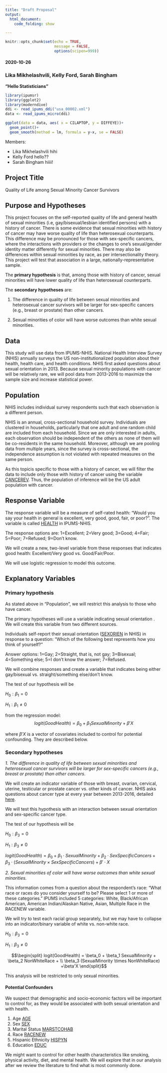 ```yaml
---
title: "Draft Proposal"
output:
  html_document:
    code_folding: show

---
```


```r
knitr::opts_chunk$set(echo = TRUE,
                      message = FALSE,
                      options(scipen=999))
```


#### 2020-10-26
### Lika Mikhelashvili, Kelly Ford, Sarah Bingham
**“Hello Statisticians”**

```r
library(ipumsr)
library(ggplot2)
library(moderndive)
ddi <- read_ipums_ddi("usa_00002.xml")
data <- read_ipums_micro(ddi)
```

```r
ggplot(data = data, aes( x = CILAPTOP, y = DIFFEYE))+
  geom_point()+
  geom_smooth(method = lm, formula = y~x, se = FALSE)
```

Members:

* Lika Mikhelashvili hihi  
* Kelly Ford  hello??
* Sarah Bingham hiiii!  

## Project Title 
Quality of Life among Sexual Minority Cancer Survivors

## Purpose and Hypotheses  
This project focuses on the self-reported quality of life and general health of sexual minorities (i.e, gay/bisexual/lesbian identified persons) with a history of cancer. There is some evidence that sexual minorities with history of cancer may have worse quality of life than heterosexual counterparts. This difference may be pronounced for those with sex-specific cancers, where the interactions with providers or the changes to one’s sexual/gender identity matter differently for sexual minorities. There may also be differences within sexual minorities by race, as per intersectionality theory. This project will test that association in a large, nationally-representative sample.

The **primary hypothesis** is that, among those with history of cancer, sexual minorities will have lower quality of life than heterosexual counterparts.

The **secondary hypotheses** are:

1. The difference in quality of life between sexual minorities and heterosexual cancer survivors will be larger for sex-specific cancers (e.g., breast or prostate) than other cancers.

2. Sexual minorities of color will have worse outcomes than white sexual minorities.

## Data  
This study will use data from IPUMS-NHIS. National Health Interview Survey (NHIS) annually surveys the US non-institutionalized population about their health, health care, and health conditions. NHIS first asked questions about sexual orientation in 2013. Because sexual minority populations with cancer will be relatively rare, we will pool data from 2013-2016 to maximize the sample size and increase statistical power.

## Population  
NHIS includes individual survey respondents such that each observation is a different person.

NHIS is an annual, cross-sectional household survey. Individuals are clustered in households, particularly that one adult and one random child are included from each household. Since we are only interested in adults, each observation should be independent of the others as none of them will be co-residents in the same household. Moreover, although we are pooling data from multiple years, since the survey is cross-sectional, the independence assumption is not violated with repeated measures on the same person.

As this topicis specific to those with a history of cancer, we will filter the data to include only those with history of cancer using the variable [CANCEREV](https://nhis.ipums.org/nhis-action/variables/CANCEREV#codes_section). Thus, the population of inference will be the US adult population with cancer.

## Response Variable  
The response variable will be a measure of self-rated health: “Would you say your health in general is excellent, very good, good, fair, or poor?”. The variable is called [HEALTH](https://nhis.ipums.org/nhis-action/variables/HEALTH#codes_section) in IPUMS-NHIS.

The response options are: 1=Excellent; 2=Very good; 3=Good; 4=Fair; 5=Poor; 7=Refused; 9=Don’t know.

We will create a new, two-level variable from these responses that indicates good health: Excellent/Very good vs. Good/Fair/Poor.

We will use logistic regression to model this outcome.

## Explanatory Variables  
### Primary hypothesis  
As stated above in “Population”, we will restrict this analysis to those who have cancer.

The primary hypotheses will use a variable indicating sexual orientation . We will create this variable from two different sources.

Individuals self-report their sexual orientation ([SEXORIEN](https://nhis.ipums.org/nhis-action/variables/HEALTH#codes_section) in NHIS) in response to a question: “Which of the following best represents how you think of yourself?”

Answer options: 1=Gay; 2=Straight, that is, not gay; 3=Bisexual; 4=Something else; 5=I don’t know the answer; 7=Refused.

We will combine responses and create a variable that indicates being either gay/bisexual vs. straight/something else/don’t know.

The test of our hypothesis will be

$H_0: \beta_1 = 0$

$H_1: \beta_1 ≠ 0$

from the regression model:  
$$logit(GoodHealth) = \beta_0 + \beta_1 SexualMinority  +\beta'X$$

where $\beta'X$ is a vector of covariates included to control for potential confounding. They are described below.

### Secondary hypotheses  
*1. The difference in quality of life between sexual minorities and heterosexual cancer survivors will be larger for sex-specific cancers (e.g., breast or prostate) than other cancers.*

We will create an indicator variable of those with breast, ovarian, cervical, uterine, testicular or prostate cancer vs. other kinds of cancer. NHIS asks questions about cancer type at every year between 2013-2016, detailed [here](https://nhis.ipums.org/nhis-action/variables/group?id=conditions_cancer).

We will test this hypothesis with an interaction between sexual orientation and sex-specific cancer type.

The test of our hypothesis will be

$H_0: \beta_3 = 0$

$H_1: \beta_3 ≠ 0$

$logit(GoodHealth)=\beta_0+\beta_1 \cdot SexualMinority+ \beta_2 \cdot SexSpecificCancers+\beta_3 \cdot (SexualMinority×SexSpecificCancers)+\beta′ \cdot X$

*2. Sexual minorities of color will have worse outcomes than white sexual minorities.*

This information comes from a question about the respondent’s race: “What race or races do you consider yourself to be? Please select 1 or more of these categories.” IPUMS included 5 categories: White, Black/African American, American Indian/Alaskan Native, Asian, Multiple Race in the RACENEW variable.

We will try to test each racial group separately, but we may have to collapse into an indicator/binary variable of white vs. non-white race.

$H_0: \beta_3 = 0$

$H_1: \beta_3 ≠ 0$

$$\begin{split}
logit(GoodHealth) = \beta_0 + \beta_1 SexualMinority + \beta_2 NonWhiteRace + \\
\beta_3 (SexualMinority \times NonWhiteRace) +\beta'X
\end{split}$$

This analysis will be restricted to only sexual minorities.

#### Potential Confounders  
We suspect that demographic and socio-economic factors will be important to control for, as they would be associated with both sexual orientation and with health.

1. Age [AGE](https://nhis.ipums.org/nhis-action/variables/group?id=demographic_core)
2. Sex [SEX](https://nhis.ipums.org/nhis-action/variables/group?id=demographic_core)
3. Marital Status [MARSTCOHAB](https://nhis.ipums.org/nhis-action/variables/group?id=demographic_core)
4. Race [RACENEW](https://nhis.ipums.org/nhis-action/variables/group?id=demographic_ethnicity)
5. Hispanic Ethnicity [HISPYN](https://nhis.ipums.org/nhis-action/variables/group?id=demographic_ethnicity)
6. Education [EDUC](https://nhis.ipums.org/nhis-action/variables/group?id=economic_education)  

We might want to control for other health characteristics like smoking, physical activity, diet, and mental health. We will explore that in our analysis after we review the literature to find what is most commonly done.
